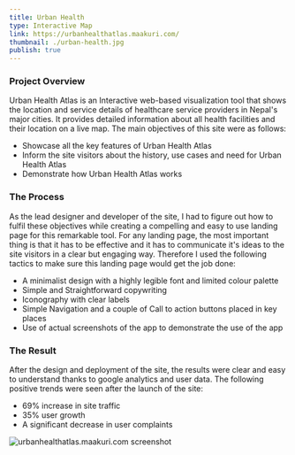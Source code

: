 ```yaml
---
title: Urban Health
type: Interactive Map
link: https://urbanhealthatlas.maakuri.com/
thumbnail: ./urban-health.jpg
publish: true
---
```


### Project Overview

Urban Health Atlas is an Interactive web-based visualization tool that shows the location and service details of healthcare service providers in Nepal's major cities. It provides detailed information about all health facilities and their location on a live map. The main objectives of this site were as follows:

- Showcase all the key features of Urban Health Atlas
- Inform the site visitors about the history, use cases and need for Urban Health Atlas
- Demonstrate how Urban Health Atlas works

### The Process

As the lead designer and developer of the site, I had to figure out how to fulfil these objectives while creating a compelling and easy to use landing page for this remarkable tool. For any landing page, the most important thing is that it has to be effective and it has to communicate it's ideas to the site visitors in a clear but engaging way. Therefore I used the following tactics to make sure this landing page would get the job done:

- A minimalist design with a highly legible font and limited colour palette
- Simple and Straightforward copywriting
- Iconography with clear labels
- Simple Navigation and a couple of Call to action buttons placed in key places
- Use of actual screenshots of the app to demonstrate the use of the app

### The Result

After the design and deployment of the site, the results were clear and easy to understand thanks to google analytics and user data. The following positive trends were seen after the launch of the site:

- 69% increase in site traffic
- 35% user growth
- A significant decrease in user complaints

![urbanhealthatlas.maakuri.com screenshot](./urban-health-full.jpg)
